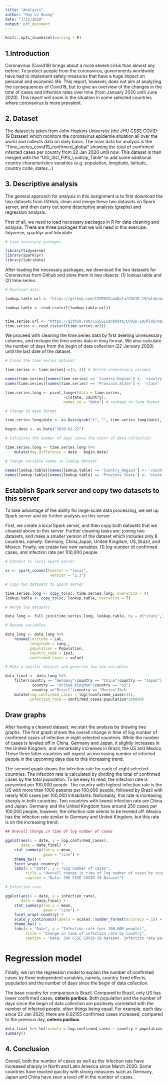 ```yaml
---
title: "Analysis"
author: "Huy Le Quang"
date: "7/15/2020"
output: pdf_document
---
```


```r
knitr::opts_chunk$set(warning = F)
```

## 1.Introduction

Coronavirus (Covid19) brings about a more severe crisis than almost any before. To protect people from the coronavirus, governments worldwide have had to implement safety measures that have a huge impact on personal and economic life. This report, however, does not aim at analyzing the consequences of Covid19, but to give an overview of the changes in the total of cases and infection rates over time (from January 2020 until June 2020). This report will zoom in the situation in some selected countries where coronavirus is more prevalent.

## 2. Dataset

The dataset is taken from John Hopkins University (the JHU CSSE COVID-19 Dataset) which monitors the coronavirus epidemie situation all over the world and collects data on daily basis. The main data for analysis is the "Time_series_covid19_confirmed_global" showing the total of confirmed infected cases per country from 22 Jan 2020 until now. This dataset is then merged with the “UID_ISO_FIPS_LookUp_Table” to add some additional country characteristics variables (e.g. population, longitude, latitude, country code, states...)


## 3. Descriptive analysis

The general approach for analysis in this assignment is to first download the two datasets from GitHub, clean and merge these two datasets on Spark server, and then carry out some descriptive analysis (graphs) and regression analysis.

First of all, we need to load necessary packages in R for data cleaning and analysis. There are three packages that we will need in this exercise: tidyverse, sparklyr and lubridate.

```r

# Load necessary packages

library(tidyverse)
library(sparklyr)
library(lubridate)

```

After loading the necessary packages, we download the two datasets for Coronavirus from Github and store them in two objects: (1) lookup.table and (2) time.series.

```r

# Download data

lookup.table.url <- "https://github.com/CSSEGISandData/COVID-19/blob/master/csse_covid_19_data/UID_ISO_FIPS_LookUp_Table.csv?raw=true"

lookup.table <- read.csv(url(lookup.table.url))


time.series.url <- "https://github.com/CSSEGISandData/COVID-19/blob/master/csse_covid_19_data/csse_covid_19_time_series/time_series_covid19_confirmed_global.csv?raw=true"
time.series <- read.csv(url(time.series.url))

```

We proceed with cleaning the time.series data by first deleting unnecessary columns, and reshape the time series data in long format. We also calculate the number of days from the begin of data collection (22 January 2020) until the last date of the dataset.

```r

# Clean the time series dataset

time.series <- time.series[-c(3, 4)] # delete unnecessary columns

names(time.series)[names(time.series) == 'Country.Region'] <- 'country'
names(time.series)[names(time.series) == 'Province.State'] <- 'state'

time.series.long <- pivot_longer(data = time.series,
                          -c(state, country),
                          names_to = "date") # reshape to long format

# Change to date format

time.series.long$date <- as.Date(gsub("X", "", time.series.long$date), "%m.%d.%y") 

begin.date <- as.Date("2020-01-22")

# Calculate the number of days since the start of data collection

time.series.long <- time.series.long %>% 
    mutate(day_difference = date - begin.date)

# Change variable names in lookup dataset

names(lookup.table)[names(lookup.table) == 'Country_Region'] <- 'country'
names(lookup.table)[names(lookup.table) == 'Province_State'] <- 'state'

```

## Establish Spark server and copy two datasets to this server

To take advantage of the ability for large-scale data processing, we set up Spark server and do further analysis on this server.

First, we create a local Spark server, and then copy both datasets that we cleaned above to this server. Further cleaning tasks are: joining two datasets, and make a smaller version of the dataset which includes only 8 countries, namely: Germany, China,Japan, United Kingdom, US, Brazil, and Mexico. Finally, we create two new variables: (1) log number of confirmed cases, and infection rate per 100,000 people.

```r

# Connect to local Spark server

sc <- spark_connect(master = "local", 
                    version = "2.3")

# Copy two datasets to Spark server

time.series.long <- copy_to(sc, time.series.long, overwrite = T)
lookup.table <- copy_to(sc, lookup.table, overwrite = T)

# Merge two datasets

data_long <- full_join(time.series.long, lookup.table, by = c("state","country"))

# Rename variables

data_long <- data_long %>% 
    rename(latitude = Lat,
           longitude = Long_,
           population = Population,
           country_code = iso3,
           confirmed_cases = value)

# Make a smaller dataset and generate two new variables

data_final <- data_long %>% 
    filter(country == "Germany"|country == "China"|country == "Japan"|
            country == "United Kingdom"|country == "US"|
            country =="Brazil"|country == "Mexico")%>%
    mutate(log.confirmed_cases = log((confirmed_cases+1)),
           infection_rate = confirmed_cases/population*100000)


```

## Draw graphs

After having a cleaned dataset, we start the analysis by drawing two graphs. The first graph shows the overall change in time of log number of confirmed cases of infection in eight selected countries. While the number of cases is leveled off in China, Germany and Japan, it slightly increases in the United Kingdom, and remarkably increases in Brazil, the US and Mexico. These three latter countries will expect an increasing number of infected people in the upcoming days due to this increasing trend. 

The second graph shows the infection rate for each of eight selected countries. The infection rate is calculated by dividing the total of confirmed cases by the total population. To be easy to read, the infection rate is presented per 100,000 people. The country with highest infection rate is the US with more than 1000 patients per 100,000 people, followed by Brazil with nearly 900 cases per 100,000 inhabitants. Noticeably, this rate is increasing sharply in both countries. Two countries with lowest infection rate are China and Japan. Germany and the United Kingdom have around 250 cases per 100,000 people, however, the infection rate seems to be leveled off. Mexico has the infection rate similar to Germany and United Kingdom, but this rate is on the increasing trend. 

```r

## Overall change in time of log number of cases

ggplot(aes(x = date, y = log.confirmed_cases),
       data = data_final) +
    stat_summary(fun.y = mean,
                 geom = "line") + 
    theme_bw() +
    facet_wrap(~country) +
    labs(x = "Date", y = "Log number of cases",
         title = "Overall change in time of log number of cases by country",
         caption = "Data: JHU CSSE COVID-19 Dataset")

# Infection rate

ggplot(aes(x = date, y = infection_rate),
       data = data_final) +
    stat_summary(fun.y = mean,
                 geom = "line") +
    facet_wrap(~country) +
    scale_y_continuous(labels = scales::number_format(accuracy = 1)) +
    theme_bw() +
    labs(x = "Date", y = "Infection rate (per 100,000 people)",
         title = "Change in time of infection rate by country",
         caption = "Data: JHU CSSE COVID-19 Dataset. Infection rate per 100,000 people")

```

# Regression model

Finally, we run the regression model to explain the number of confirmed cases by three independent variables, namely, country fixed effects, population and the number of days since the begin of data collection.

The base country for comparison is Brazil. Compared to Brazil, only US has lower confirmed cases, **ceteris paribus**. Both population and the number of days since the begin of data collection are positively correlated with the number of infected people, other things being equal. For example, each day since 22 Jan 2020, there are 0.02155 confirmed cases increased, compared to the previous day, **ceteris paribus**.  

```r

data_final %>% lm(formula = log.confirmed_cases ~ country + population + day_difference) %>% 
summary()

```
## 4. Conclusion

Overall, both the number of cases as well as the infection rate have increased sharply in North and Latin America since March 2020. Some countries have reacted quickly with strong measures such as Germany, Japan and China have seen a level off in the number of cases.
